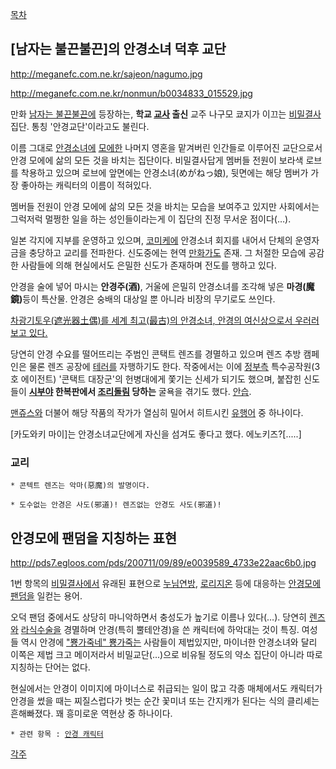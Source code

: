 [[목차]]
== [남자는 불끈불끈]의 안경소녀 덕후 교단 ==
http://meganefc.com.ne.kr/sajeon/nagumo.jpg

http://meganefc.com.ne.kr/nonmun/b0034833_015529.jpg

만화 [[남자는 불끈불끈]]에 등장하는, '''학교 [[교사]] 출신''' 교주 나구모 쿄지가 이끄는 [[비밀결사]] 집단. 통칭 '안경교단'이라고도 불린다.

이름 그대로 [[안경]][[소녀]]에 [[모에]]한 나머지 영혼을 맡겨버린 인간들로 이루어진 교단으로서 안경 모에에 삶의 모든 것을 바치는 집단이다. 비밀결사답게 멤버들 전원이 보라색 로브를 착용하고 있으며 로브에 앞면에는 안경소녀(めがねっ娘), 뒷면에는 해당 멤버가 가장 좋아하는 캐릭터의 이름이 적혀있다.

멤버들 전원이 안경 모에에 삶의 모든 것을 바치는 모습을 보여주고 있지만 사회에서는 그럭저럭 멀쩡한 일을 하는 성인들이라는게 이 집단의 진정 무서운 점이다(…).

일본 각지에 지부를 운영하고 있으며, [[코미케]]에 안경소녀 회지를 내어서 단체의 운영자금을 충당하고 교리를 전파한다. 신도중에는 현역 [[만화가]]도 존재. 그 처절한 모습에 공감한 사람들에 의해 현실에서도 은밀한 신도가 존재하며 전도를 행하고 있다.

안경을 술에 넣어 마시는 '''안경주(酒)''', 거울에 은밀히 안경소녀를 조각해 넣은 '''마경(魔鏡)'''등이 특산물. 안경은 숭배의 대상일 뿐 아니라 비장의 무기로도 쓰인다.

[http://rokaf595.egloos.com/4778743 차광기토우(遮光器土偶)를 세계 최고(最古)의 안경소녀, 안경의 여신상으로서 우러러보고 있다.]

당연히 안경 수요를 떨어뜨리는 주범인 콘택트 렌즈를 경멸하고 있으며 렌즈 추방 캠페인은 물론 렌즈 공장에 [[테러]]를 자행하기도 한다. 작중에서는 이에 [[정부]]측 특수공작원(3호 에이전트) '콘택트 대장군'의 헌병대에게 쫓기는 신세가 되기도 했으며, 붙잡힌 신도들이 '''[[시부야]] 한복판에서 [[조리돌림]] 당하는''' 굴욕을 겪기도 했다. [[안습]].

[[맨쥬스]]와 더불어 해당 작품의 작가가 열심히 밀어서 히트시킨 [[유행어]] 중 하나이다.

[카도와키 마이]는 안경소녀교단에게 자신을 섬겨도 좋다고 했다. 에노키즈?[.....]

=== 교리 ===
 * 콘텍트 렌즈는 악마(惡魔)의 발명이다.

 * 도수없는 안경은 사도(邪道)! 렌즈없는 안경도 사도(邪道)! 


== 안경모에 팬덤을 지칭하는 표현 ==
http://pds7.egloos.com/pds/200711/09/89/e0039589_4733e22aac6b0.jpg

1번 항목의 [[비밀결사]]에서 유래된 표현으로 [[누님연방]], [[로리지온]] 등에 대응하는 [[안경]][[모에]] [[팬덤]]을 일컫는 용어.

오덕 팬덤 중에서도 상당히 마니악하면서 충성도가 높기로 이름나 있다(…). 당연히 [[렌즈]]와 [[라식수술]]을 경멸하며 안경(특히 뿔테안경)을 쓴 캐릭터에 하악대는 것이 특징. 
여성들 역시 안경에 [["뿅가죽네" 뿅가죽는]] 사람들이 제법있지만, 마이너한 안경소녀와 달리 이쪽은 제법 크고 메이저라서 비밀교단(...)으로 비유될 정도의 약소 집단이 아니라 따로 지칭하는 단어는 없다.

현실에서는 안경이 이미지에 마이너스로 취급되는 일이 많고 각종 매체에서도 캐릭터가 안경을 썼을 때는 찌질스럽다가 벗는 순간 꽃미녀 또는 간지캐가 된다는 식의 클리셰는 흔해빠졌다. 꽤 흥미로운 역현상 중 하나이다. 


 * 관련 항목 : [[안경 캐릭터]]

[[각주]]
